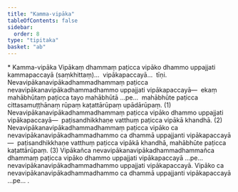 ```yaml
---
title: "Kamma-vipāka"
tableOfContents: false
sidebar:
  order: 8
type: "tipitaka"
basket: "ab"
---
```



<DynamicBreadcrumb />

<Paragraph type="center">
* Kamma-vipāka
</Paragraph>

<Division number="18">

<Paragraph number="2078">
Vipākaṃ dhammaṃ paṭicca vipāko dhammo uppajjati kammapaccayā (saṃkhittaṃ)…  vipākapaccayā…  tīṇi.
</Paragraph>

<Paragraph number="2079">
Nevavipākanavipākadhammadhammaṃ paṭicca nevavipākanavipākadhammadhammo uppajjati vipākapaccayā—  ekaṃ mahābhūtaṃ paṭicca tayo mahābhūtā …pe…  mahābhūte paṭicca cittasamuṭṭhānaṃ rūpaṃ kaṭattārūpaṃ upādārūpaṃ. (1)
</Paragraph>

<Paragraph number="2080">
Nevavipākanavipākadhammadhammaṃ paṭicca vipāko dhammo uppajjati vipākapaccayā—  paṭisandhikkhaṇe vatthuṃ paṭicca vipākā khandhā. (2)
</Paragraph>

<Paragraph number="2081">
Nevavipākanavipākadhammadhammaṃ paṭicca vipāko ca nevavipākanavipākadhammadhammo ca dhammā uppajjanti vipākapaccayā—  paṭisandhikkhaṇe vatthuṃ paṭicca vipākā khandhā, mahābhūte paṭicca kaṭattārūpaṃ. (3)
</Paragraph>

<Paragraph number="2082">
Vipākañca nevavipākanavipākadhammadhammañca dhammaṃ paṭicca vipāko dhammo uppajjati vipākapaccayā …pe…  nevavipākanavipākadhammadhammo uppajjati vipākapaccayā. Vipāko ca nevavipākanavipākadhammadhammo ca dhammā uppajjanti vipākapaccayā …pe… .
</Paragraph>
</Division>